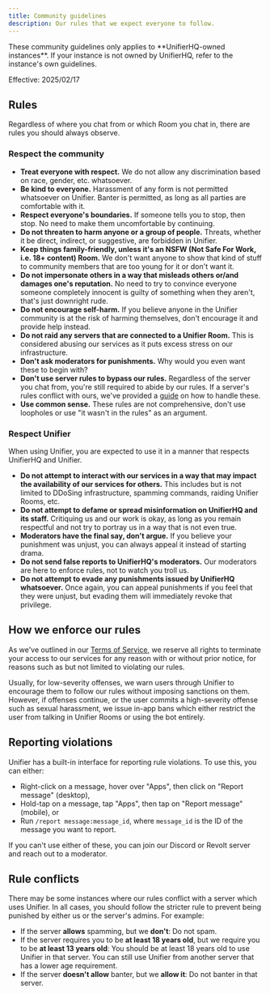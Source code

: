 ```yaml
---
title: Community guidelines
description: Our rules that we expect everyone to follow.
---
```


<Warning>
These community guidelines only applies to **UnifierHQ-owned instances**. If your instance is not owned by UnifierHQ, refer to the instance's own guidelines.
</Warning>

Effective: 2025/02/17

## Rules

Regardless of where you chat from or which Room you chat in, there are rules you should always observe.

### Respect the community

* **Treat everyone with respect.** We do not allow any discrimination based on race, gender, etc. whatsoever.
* **Be kind to everyone.** Harassment of any form is not permitted whatsoever on Unifier. Banter is permitted, as long as all parties are comfortable with it.
* **Respect everyone's boundaries.** If someone tells you to stop, then stop. No need to make them uncomfortable by continuing.
* **Do not threaten to harm anyone or a group of people.** Threats, whether it be direct, indirect, or suggestive, are forbidden in Unifier.
* **Keep things family-friendly, unless it's an NSFW (Not Safe For Work, i.e. 18+ content) Room.** We don't want anyone to show that kind of stuff to community members that are too young for it or don't want it.
* **Do not impersonate others in a way that misleads others or/and damages one's reputation.** No need to try to convince everyone someone completely innocent is guilty of something when they aren't, that's just downright rude.
* **Do not encourage self-harm.** If you believe anyone in the Unifier community is at the risk of harming themselves, don't encourage it and provide help instead.
* **Do not raid any servers that are connected to a Unifier Room.** This is considered abusing our services as it puts excess stress on our infrastructure.
* **Don't ask moderators for punishments.** Why would you even want these to begin with?
* **Don't use server rules to bypass our rules.** Regardless of the server you chat from, you're still required to abide by our rules. If a server's rules conflict with ours, we've provided a [guide](guidelines.md#how-to-handle-rule-conflicts-between-unifier-and-a-server) on how to handle these.
* **Use common sense.** These rules are not comprehensive, don't use loopholes or use "it wasn't in the rules" as an argument.

### Respect Unifier

When using Unifier, you are expected to use it in a manner that respects UnifierHQ and Unifier.

* **Do not attempt to interact with our services in a way that may impact the availability of our services for others.** This includes but is not limited to DDoSing infrastructure, spamming commands, raiding Unifier Rooms, etc.
* **Do not attempt to defame or spread misinformation on UnifierHQ and its staff.** Critiquing us and our work is okay, as long as you remain respectful and not try to portray us in a way that is not even true.
* **Moderators have the final say, don't argue.** If you believe your punishment was unjust, you can always appeal it instead of starting drama.
* **Do not send false reports to UnifierHQ's moderators.** Our moderators are here to enforce rules, not to watch you troll us.
* **Do not attempt to evade any punishments issued by UnifierHQ whatsoever.** Once again, you can appeal punishments if you feel that they were unjust, but evading them will immediately revoke that privilege.

## How we enforce our rules

As we've outlined in our [Terms of Service](terms.md#id-5.-termination), we reserve all rights to terminate your access to our services for any reason with or without prior notice, for reasons such as but not limited to violating our rules.

Usually, for low-severity offenses, we warn users through Unifier to encourage them to follow our rules without imposing sanctions on them. However, if offenses continue, or the user commits a high-severity offense such as sexual harassment, we issue in-app bans which either restrict the user from talking in Unifier Rooms or using the bot entirely.

## Reporting violations

Unifier has a built-in interface for reporting rule violations. To use this, you can either:

* Right-click on a message, hover over "Apps", then click on "Report message" (desktop),
* Hold-tap on a message, tap "Apps", then tap on "Report message" (mobile), or
* Run `/report message:message_id`, where `message_id` is the ID of the message you want to report.

If you can't use either of these, you can join our Discord or Revolt server and reach out to a moderator.

## Rule conflicts

There may be some instances where our rules conflict with a server which uses Unifier. In all cases, you should follow the stricter rule to prevent being punished by either us or the server's admins. For example:

* If the server **allows** spamming, but we **don't**: Do not spam.
* If the server requires you to be **at least 18 years old**, but we require you to be **at least 13 years old**: You should be at least 18 years old to use Unifier in that server. You can still use Unifier from another server that has a lower age requirement.
* If the server **doesn't allow** banter, but we **allow it**: Do not banter in that server.
